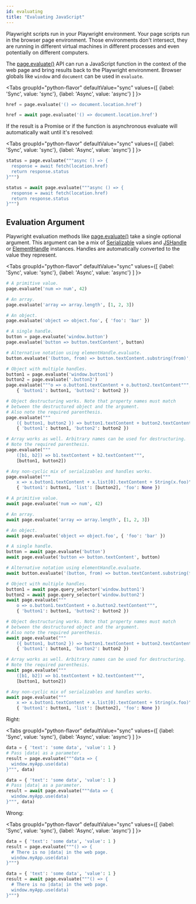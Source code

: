 ```yaml
---
id: evaluating
title: "Evaluating JavaScript"
---
```


Playwright scripts run in your Playwright environment. Your page scripts run in the browser page environment. Those environments don't intersect, they are running in different virtual machines in different processes and even potentially on different computers.

The [page.evaluate()](/api/class-page.mdx#page-evaluate) API can run a JavaScript function in the context of the web page and bring results back to the Playwright environment. Browser globals like `window` and `document` can be used in `evaluate`.

<Tabs
  groupId="python-flavor"
  defaultValue="sync"
  values={[
    {label: 'Sync', value: 'sync'},
    {label: 'Async', value: 'async'}
  ]
}>
<TabItem value="sync">

```py
href = page.evaluate('() => document.location.href')
```

</TabItem>
<TabItem value="async">

```py
href = await page.evaluate('() => document.location.href')
```

</TabItem>
</Tabs>

If the result is a Promise or if the function is asynchronous evaluate will automatically wait until it's resolved:

<Tabs
  groupId="python-flavor"
  defaultValue="sync"
  values={[
    {label: 'Sync', value: 'sync'},
    {label: 'Async', value: 'async'}
  ]
}>
<TabItem value="sync">

```py
status = page.evaluate("""async () => {
  response = await fetch(location.href)
  return response.status
}""")
```

</TabItem>
<TabItem value="async">

```py
status = await page.evaluate("""async () => {
  response = await fetch(location.href)
  return response.status
}""")
```

</TabItem>
</Tabs>

## Evaluation Argument

Playwright evaluation methods like [page.evaluate()](/api/class-page.mdx#page-evaluate) take a single optional argument. This argument can be a mix of [Serializable] values and [JSHandle] or [ElementHandle] instances. Handles are automatically converted to the value they represent.

<Tabs
  groupId="python-flavor"
  defaultValue="sync"
  values={[
    {label: 'Sync', value: 'sync'},
    {label: 'Async', value: 'async'}
  ]
}>
<TabItem value="sync">

```py
# A primitive value.
page.evaluate('num => num', 42)

# An array.
page.evaluate('array => array.length', [1, 2, 3])

# An object.
page.evaluate('object => object.foo', { 'foo': 'bar' })

# A single handle.
button = page.evaluate('window.button')
page.evaluate('button => button.textContent', button)

# Alternative notation using elementHandle.evaluate.
button.evaluate('(button, from) => button.textContent.substring(from)', 5)

# Object with multiple handles.
button1 = page.evaluate('window.button1')
button2 = page.evaluate('.button2')
page.evaluate("""o => o.button1.textContent + o.button2.textContent""",
    { 'button1': button1, 'button2': button2 })

# Object destructuring works. Note that property names must match
# between the destructured object and the argument.
# Also note the required parenthesis.
page.evaluate("""
    ({ button1, button2 }) => button1.textContent + button2.textContent""",
    { 'button1': button1, 'button2': button2 })

# Array works as well. Arbitrary names can be used for destructuring.
# Note the required parenthesis.
page.evaluate("""
    ([b1, b2]) => b1.textContent + b2.textContent""",
    [button1, button2])

# Any non-cyclic mix of serializables and handles works.
page.evaluate("""
    x => x.button1.textContent + x.list[0].textContent + String(x.foo)""",
    { 'button1': button1, 'list': [button2], 'foo': None })
```

</TabItem>
<TabItem value="async">

```py
# A primitive value.
await page.evaluate('num => num', 42)

# An array.
await page.evaluate('array => array.length', [1, 2, 3])

# An object.
await page.evaluate('object => object.foo', { 'foo': 'bar' })

# A single handle.
button = await page.evaluate('button')
await page.evaluate('button => button.textContent', button)

# Alternative notation using elementHandle.evaluate.
await button.evaluate('(button, from) => button.textContent.substring(from)', 5)

# Object with multiple handles.
button1 = await page.query_selector('window.button1')
button2 = await page.query_selector('window.button2')
await page.evaluate("""
    o => o.button1.textContent + o.button2.textContent""",
    { 'button1': button1, 'button2': button2 })

# Object destructuring works. Note that property names must match
# between the destructured object and the argument.
# Also note the required parenthesis.
await page.evaluate("""
    ({ button1, button2 }) => button1.textContent + button2.textContent""",
    { 'button1': button1, 'button2': button2 })

# Array works as well. Arbitrary names can be used for destructuring.
# Note the required parenthesis.
await page.evaluate("""
    ([b1, b2]) => b1.textContent + b2.textContent""",
    [button1, button2])

# Any non-cyclic mix of serializables and handles works.
await page.evaluate("""
    x => x.button1.textContent + x.list[0].textContent + String(x.foo)""",
    { 'button1': button1, 'list': [button2], 'foo': None })
```

</TabItem>
</Tabs>

Right:

<Tabs
  groupId="python-flavor"
  defaultValue="sync"
  values={[
    {label: 'Sync', value: 'sync'},
    {label: 'Async', value: 'async'}
  ]
}>
<TabItem value="sync">

```py
data = { 'text': 'some data', 'value': 1 }
# Pass |data| as a parameter.
result = page.evaluate("""data => {
  window.myApp.use(data)
}""", data)
```

</TabItem>
<TabItem value="async">

```py
data = { 'text': 'some data', 'value': 1 }
# Pass |data| as a parameter.
result = await page.evaluate("""data => {
  window.myApp.use(data)
}""", data)
```

</TabItem>
</Tabs>

Wrong:

<Tabs
  groupId="python-flavor"
  defaultValue="sync"
  values={[
    {label: 'Sync', value: 'sync'},
    {label: 'Async', value: 'async'}
  ]
}>
<TabItem value="sync">

```py
data = { 'text': 'some data', 'value': 1 }
result = page.evaluate("""() => {
  # There is no |data| in the web page.
  window.myApp.use(data)
}""")
```

</TabItem>
<TabItem value="async">

```py
data = { 'text': 'some data', 'value': 1 }
result = await page.evaluate("""() => {
  # There is no |data| in the web page.
  window.myApp.use(data)
}""")
```

</TabItem>
</Tabs>


[Accessibility]: /api/class-accessibility.mdx "Accessibility"
[APIRequest]: /api/class-apirequest.mdx "APIRequest"
[APIRequestContext]: /api/class-apirequestcontext.mdx "APIRequestContext"
[APIResponse]: /api/class-apiresponse.mdx "APIResponse"
[APIResponseAssertions]: /api/class-apiresponseassertions.mdx "APIResponseAssertions"
[Browser]: /api/class-browser.mdx "Browser"
[BrowserContext]: /api/class-browsercontext.mdx "BrowserContext"
[BrowserType]: /api/class-browsertype.mdx "BrowserType"
[CDPSession]: /api/class-cdpsession.mdx "CDPSession"
[ConsoleMessage]: /api/class-consolemessage.mdx "ConsoleMessage"
[Dialog]: /api/class-dialog.mdx "Dialog"
[Download]: /api/class-download.mdx "Download"
[ElementHandle]: /api/class-elementhandle.mdx "ElementHandle"
[Error]: /api/class-error.mdx "Error"
[FileChooser]: /api/class-filechooser.mdx "FileChooser"
[Frame]: /api/class-frame.mdx "Frame"
[FrameLocator]: /api/class-framelocator.mdx "FrameLocator"
[JSHandle]: /api/class-jshandle.mdx "JSHandle"
[Keyboard]: /api/class-keyboard.mdx "Keyboard"
[Locator]: /api/class-locator.mdx "Locator"
[LocatorAssertions]: /api/class-locatorassertions.mdx "LocatorAssertions"
[Mouse]: /api/class-mouse.mdx "Mouse"
[Page]: /api/class-page.mdx "Page"
[PageAssertions]: /api/class-pageassertions.mdx "PageAssertions"
[PageError]: /api/class-pageerror.mdx "PageError"
[Playwright]: /api/class-playwright.mdx "Playwright"
[Request]: /api/class-request.mdx "Request"
[Response]: /api/class-response.mdx "Response"
[Route]: /api/class-route.mdx "Route"
[Selectors]: /api/class-selectors.mdx "Selectors"
[TimeoutError]: /api/class-timeouterror.mdx "TimeoutError"
[Touchscreen]: /api/class-touchscreen.mdx "Touchscreen"
[Tracing]: /api/class-tracing.mdx "Tracing"
[Video]: /api/class-video.mdx "Video"
[WebSocket]: /api/class-websocket.mdx "WebSocket"
[Worker]: /api/class-worker.mdx "Worker"
[Element]: https://developer.mozilla.org/en-US/docs/Web/API/element "Element"
[EvaluationArgument]: /evaluating.mdx#evaluation-argument "EvaluationArgument"
[Promise]: https://developer.mozilla.org/en-US/docs/Web/JavaScript/Reference/Global_Objects/Promise "Promise"
[iterator]: https://developer.mozilla.org/en-US/docs/Web/JavaScript/Reference/Iteration_protocols "Iterator"
[origin]: https://developer.mozilla.org/en-US/docs/Glossary/Origin "Origin"
[selector]: https://developer.mozilla.org/en-US/docs/Web/CSS/CSS_Selectors "selector"
[Serializable]: https://developer.mozilla.org/en-US/docs/Web/JavaScript/Reference/Global_Objects/JSON/stringify#Description "Serializable"
[UIEvent.detail]: https://developer.mozilla.org/en-US/docs/Web/API/UIEvent/detail "UIEvent.detail"
[UnixTime]: https://en.wikipedia.org/wiki/Unix_time "Unix Time"
[xpath]: https://developer.mozilla.org/en-US/docs/Web/XPath "xpath"

[Any]: https://docs.python.org/3/library/typing.html#typing.Any "Any"
[bool]: https://docs.python.org/3/library/stdtypes.html "bool"
[bytes]: https://docs.python.org/3/library/stdtypes.html#bytes "bytes"
[Callable]: https://docs.python.org/3/library/typing.html#typing.Callable "Callable"
[EventContextManager]: https://docs.python.org/3/reference/datamodel.html#context-managers "Event context manager"
[EventEmitter]: https://pyee.readthedocs.io/en/latest/#pyee.BaseEventEmitter "EventEmitter"
[Exception]: https://docs.python.org/3/library/exceptions.html#Exception "Exception"
[Dict]: https://docs.python.org/3/library/typing.html#typing.Dict "Dict"
[float]: https://docs.python.org/3/library/stdtypes.html#numeric-types-int-float-complex "float"
[int]: https://docs.python.org/3/library/stdtypes.html#numeric-types-int-float-complex "int"
[List]: https://docs.python.org/3/library/typing.html#typing.List "List"
[NoneType]: https://docs.python.org/3/library/constants.html#None "None"
[Pattern]: https://docs.python.org/3/library/re.html "Pattern"
[URL]: https://en.wikipedia.org/wiki/URL "URL"
[pathlib.Path]: https://realpython.com/python-pathlib/ "pathlib.Path"
[str]: https://docs.python.org/3/library/stdtypes.html#text-sequence-type-str "str"
[Union]: https://docs.python.org/3/library/typing.html#typing.Union "Union"

[all available image tags]: https://mcr.microsoft.com/en-us/product/playwright/python/about "all available image tags"
[Microsoft Artifact Registry]: https://mcr.microsoft.com/en-us/product/playwright/python/about "Microsoft Artifact Registry"
[Dockerfile.jammy]: https://github.com/microsoft/playwright-python/blob/main/utils/docker/Dockerfile.jammy "Dockerfile.jammy"
